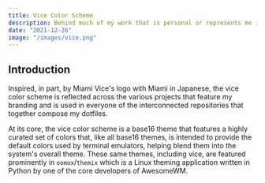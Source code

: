 ```yaml
---
title: Vice Color Scheme
description: Behind much of my work that is personal or represents me in some way, I use a color scheme I designed for base16. This is a description of what it is and why I even went through the trouble of perfecting it.
date: "2021-12-26"
image: "/images/vice.png"
---
```

## Introduction

Inspired, in part, by Miami Vice's logo with Miami in Japanese, the vice color scheme is reflected across the various projects that feature my branding and is used in everyone of the interconnected repositories that together compose my dotfiles. 

At its core, the vice color scheme is a base16 theme that features a highly curated set of colors that, like all base16 themes, is intended to provide the default colors used by terminal emulators, helping blend them into the system's overall theme. These same themes, including vice, are featured prominently in `oomox`/`themix` which is a Linux theming application written in Python by one of the core developers of AwesomeWM. 